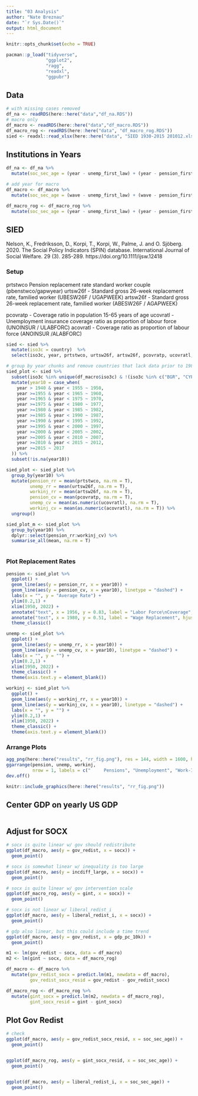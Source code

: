 ```yaml
---
title: "03 Analysis"
author: "Nate Breznau"
date: "`r Sys.Date()`"
output: html_document
---
```


```r
knitr::opts_chunk$set(echo = TRUE)

pacman::p_load("tidyverse",
               "ggplot2",
               "ragg",
               "readxl",
               "ggpubr")
```

## Data

```r
# with missing cases removed
df_na <- readRDS(here::here("data","df_na.RDS"))
# macro only
df_macro <- readRDS(here::here("data","df_macro.RDS"))
df_macro_rog <- readRDS(here::here("data", "df_macro_rog.RDS"))
sied <- readxl::read_xlsx(here::here("data", "SIED 1930-2015 201012.xlsx"))
```


## Institutions in Years

```r
df_na <- df_na %>%
  mutate(soc_sec_age = (year - unemp_first_law) + (year - pension_first_law) + (year - labor_workinjury_firstlaw))

# add year for macro
df_macro <- df_macro %>%
  mutate(soc_sec_age = (wave - unemp_first_law) + (wave - pension_first_law) + (wave - labor_workinjury_firstlaw))

df_macro_rog <- df_macro_rog %>%
  mutate(soc_sec_age = (year - unemp_first_law) + (year - pension_first_law) + (year - labor_workinjury_firstlaw))
```

## SIED

Nelson, K., Fredriksson, D., Korpi, T., Korpi, W., Palme, J. and O. Sjöberg. 2020. The Social Policy Indicators (SPIN) database. International Journal of Social Welfare. 29 (3). 285-289. https://doi.org/10.1111/ijsw.12418

### Setup


prtstwco	Pension replacement rate standard worker couple (pbenstwco/gapwyear)
urtsw26f - Standard gross 26-week replacement rate, familied worker (UBESW26F / UGAPWEEK)
artsw26f - Standard gross 26-week replacement rate, familied worker (ABESW26F / AGAPWEEK)

pcovratp - Coverage ratio in population 15-65 years of age
ucovratl - Unemployment insurance coverage ratio as proportion of labour force (UNOINSUR / ULABFORC)
acovratl - Coverage ratio as proportion of labour force (ANOINSUR /ALABFORC)


```r
sied <- sied %>%
  mutate(iso3c = country)  %>%
  select(iso3c, year, prtstwco, urtsw26f, artsw26f, pcovratp, ucovratl, acovratl)

# group by year chunks and remove countries that lack data prior to 1980
sied_plot <- sied %>%
  subset(iso3c %in% unique(df_macro$iso3c) & !(iso3c %in% c("BGR", "CYP", "EST", "GRC", "HUN", "LVA", "LTU", "LUX", "MLT", "PRT", "ROU", "SVK", "SVN", "ESP", "POL"))) %>%
  mutate(year10 = case_when(
    year > 1940 & year < 1955 ~ 1950,
    year >=1955 & year < 1965 ~ 1960,
    year >=1965 & year < 1975 ~ 1970,
    year >=1975 & year < 1980 ~ 1977,
    year >=1980 & year < 1985 ~ 1982,
    year >=1985 & year < 1990 ~ 1987,
    year >=1990 & year < 1995 ~ 1992,
    year >=1995 & year < 2000 ~ 1997,
    year >=2000 & year < 2005 ~ 2002,
    year >=2005 & year < 2010 ~ 2007,
    year >=2010 & year < 2015 ~ 2012,
    year >=2015 ~ 2017
  )) %>%
  subset(!is.na(year10))

sied_plot <- sied_plot %>%
  group_by(year10) %>%
  mutate(pension_rr = mean(prtstwco, na.rm = T),
         unemp_rr = mean(urtsw26f, na.rm = T),
         workinj_rr = mean(artsw26f, na.rm = T),
         pension_cv = mean(pcovratp, na.rm = T),
         unemp_cv = mean(as.numeric(ucovratl), na.rm = T),
         workinj_cv = mean(as.numeric(acovratl), na.rm = T)) %>%
  ungroup()

sied_plot_m <- sied_plot %>%
  group_by(year10) %>%
  dplyr::select(pension_rr:workinj_cv) %>%
  summarise_all(mean, na.rm = T)
  
```

### Plot Replacement Rates

```r
pension <- sied_plot %>%
  ggplot() +
  geom_line(aes(y = pension_rr, x = year10)) +
  geom_line(aes(y = pension_cv, x = year10), linetype = "dashed") +
  labs(x = "", y = "Average Rate") +
  ylim(0.2,1) +
  xlim(1950, 2022) +
  annotate("text", x = 1956, y = 0.83, label = "Labor Force\nCoverage", hjust = 0) +
  annotate("text", x = 1980, y = 0.51, label = "Wage Replacement", hjust = 0) +
  theme_classic()

unemp <- sied_plot %>%
  ggplot() +
  geom_line(aes(y = unemp_rr, x = year10)) +
  geom_line(aes(y = unemp_cv, x = year10), linetype = "dashed") +
  labs(x = "", y = "") +
  ylim(0.2,1) +
  xlim(1950, 2022) +
  theme_classic() +
  theme(axis.text.y = element_blank())

workinj <- sied_plot %>%
  ggplot() +
  geom_line(aes(y = workinj_rr, x = year10)) +
  geom_line(aes(y = workinj_cv, x = year10), linetype = "dashed") +
  labs(x = "", y = "") +
  ylim(0.2,1) +
  xlim(1950, 2022) +
  theme_classic() +
  theme(axis.text.y = element_blank())

```
### Arrange Plots

```r
agg_png(here::here("results", "rr_fig.png"), res = 144, width = 1600, height = 600)
ggarrange(pension, unemp, workinj,
          nrow = 1, labels = c("     Pensions", "Unemployment", "Work-Injury"))
dev.off()

knitr::include_graphics(here::here("results", "rr_fig.png"))
```


## Center GDP on yearly US GDP

```r

```

## Adjust for SOCX

```r


# socx is quite linear w/ gov should redistribute
ggplot(df_macro, aes(y = gov_redist, x = socx)) +
  geom_point()

# socx is somewhat linear w/ inequality is too large
ggplot(df_macro, aes(y = incdiff_large, x = socx)) +
  geom_point()

# socx is quite linear w/ gov intervention scale
ggplot(df_macro_rog, aes(y = gint, x = socx)) +
  geom_point()

# socx is not linear w/ liberal_redist_i
ggplot(df_macro, aes(y = liberal_redist_i, x = socx)) +
  geom_point()

# gdp also linear, but this could include a time trend
ggplot(df_macro, aes(y = gov_redist, x = gdp_pc_10k)) +
  geom_point()

m1 <- lm(gov_redist ~ socx, data = df_macro)
m2 <- lm(gint ~ socx, data = df_macro_rog)

df_macro <- df_macro %>%
  mutate(gov_redist_socx = predict.lm(m1, newdata = df_macro),
         gov_redist_socx_resid = gov_redist - gov_redist_socx)

df_macro_rog <- df_macro_rog %>%
  mutate(gint_socx = predict.lm(m2, newdata = df_macro_rog),
         gint_socx_resid = gint - gint_socx)


```

## Plot Gov Redist

```r
# check
ggplot(df_macro, aes(y = gov_redist_socx_resid, x = soc_sec_age)) +
  geom_point()


ggplot(df_macro_rog, aes(y = gint_socx_resid, x = soc_sec_age)) +
  geom_point()


ggplot(df_macro, aes(y = liberal_redist_i, x = soc_sec_age)) +
  geom_point()
```

